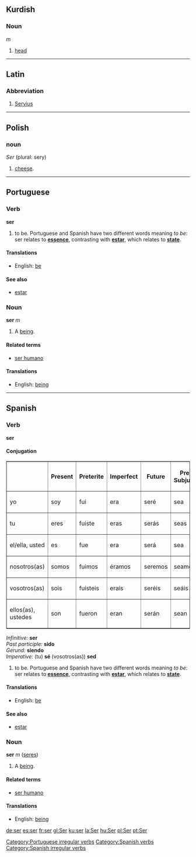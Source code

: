 == Kurdish ==
===Noun===
''m''

# [[head]]

----

==Latin==
===Abbreviation===
# [[Servius]]<!-- should this be capitalised? -->

----

==Polish==
===noun===
''Ser'' (plural: sery)

# [[cheese]].

----

==Portuguese==
===Verb===
[[Category:Portuguese irregular verbs]]
'''ser'''

# to be.  Portuguese and Spanish have two different words meaning ''to be'': ser relates to '''[[essence]]''', contrasting with '''[[estar]]''', which relates to '''[[state]]'''.

====Translations====
*English: [[be]]

====See also====
*[[estar]]

===Noun===
'''ser''' ''m''

#A [[being]].

====Related terms====
*[[ser humano]]

====Translations====
*English: [[being]]

----

==Spanish==
===Verb===
[[Category:Spanish verbs]]
'''ser'''

====Conjugation====
[[Category:Spanish irregular verbs]]
<table border=1>
<tr><th>                      <th>Present    <th>Preterite     <th>Imperfect   <th>Future      <th>Present Subjunctive <th>Imperfect Subjunctive</tr>
<tr><td>yo</td>               <td>soy</td>   <td>fui</td>      <td>era</td>    <td>seré</td>
<td>sea</td>      <td>fuera(fuese)</td>
<tr><td>tu</td>               <td>eres</td>  <td>fuiste</td>   <td>eras</td>   <td>serás</td>
<td>seas</td>     <td>fueras(fueses)</td>
<tr><td>el/ella, usted</td>    <td>es</td>   <td>fue</td>      <td>era</td>    <td>será</td>
<td>sea</td>      <td>fuera(fuese)</td>
<tr><td>nosotros(as)</td>     <td>somos</td> <td>fuimos</td>   <td>éramos</td> <td>seremos</td>
<td>seamos</td>   <td>fuéramos(fuésemos)</td>
<tr><td>vosotros(as)</td>     <td>sois</td>  <td>fuisteis</td> <td>erais</td>  <td>seréis</td>
<td>seáis</td>    <td>fuerais (fueseis)</td>
<tr><td>ellos(as), ustedes</td><td>son</td>   <td>fueron</td>   <td>eran</td>   <td>serán</td>
<td>sean</td>     <td>fueran (fuesen)</td>
</table>
''Infinitive:'' '''ser'''<br/>
''Past participle:'' '''sido'''<br/>
''Gerund:'' '''siendo'''<br/>
''Imperative:'' (tu) '''sé''' (vosotros(as)) '''sed'''


# to be.  Portuguese and Spanish have two different words meaning ''to be'': ser relates to '''[[essence]]''', contrasting with '''[[estar]]''', which relates to '''[[state]]'''.

====Translations====
*English: [[be]]

====See also====
*[[estar]]

===Noun===
'''ser''' ''m'' ([[seres]])

#A [[being]].

====Related terms====
*[[ser humano]]

====Translations====
*English: [[being]]

[[de:ser]]
[[es:ser]]
[[fr:ser]]
[[gl:Ser]]
[[ku:ser]]
[[la:Ser]]
[[hu:Ser]]
[[pl:Ser]]
[[pt:Ser]]